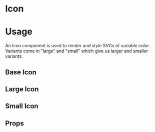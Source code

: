 
<Meta title="Design System|Icons" component={Icon} />

# Icon

# Usage

An Icon component is used to render and style SVGs of variable color. Variants come in "large" and "small" which give us larger and smaller variants.

## Base Icon

<Preview>
  <Story name="Icon-base">
    <Icon iconColor="black">
      <HeartFilled />
    </Icon>
  </Story>
</Preview>

## Large Icon

<Preview>
  <Story name="Icon-large">
    <Icon iconColor="black" variants={['large']}>
      <HeartFilled />
    </Icon>
  </Story>
</Preview>

## Small Icon

<Preview>
  <Story name="Icon-small">
    <Icon iconColor="black" variants={['small']}>
      <HeartFilled />
    </Icon>
  </Story>
</Preview>

## Props

<Props of={Icon} />